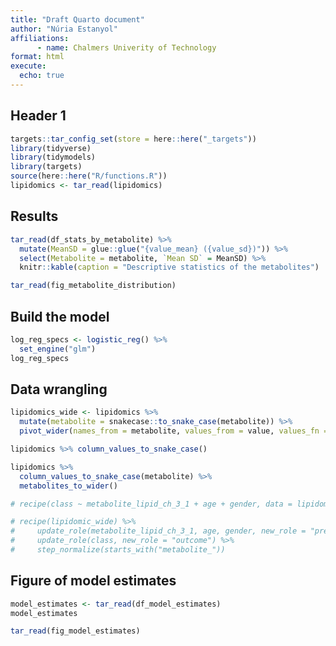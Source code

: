 ```yaml
---
title: "Draft Quarto document"
author: "Núria Estanyol"
affiliations:
      - name: Chalmers Univerity of Technology
format: html
execute:
  echo: true
---
```


## Header 1

```r
targets::tar_config_set(store = here::here("_targets"))
library(tidyverse)
library(tidymodels)
library(targets)
source(here::here("R/functions.R"))
lipidomics <- tar_read(lipidomics)
```

## Results

```r
tar_read(df_stats_by_metabolite) %>%
  mutate(MeanSD = glue::glue("{value_mean} ({value_sd})")) %>%
  select(Metabolite = metabolite, `Mean SD` = MeanSD) %>%
  knitr::kable(caption = "Descriptive statistics of the metabolites")
```

```r
tar_read(fig_metabolite_distribution)
```

## Build the model

```r
log_reg_specs <- logistic_reg() %>%
  set_engine("glm")
log_reg_specs
```

## Data wrangling

```r
lipidomics_wide <- lipidomics %>%
  mutate(metabolite = snakecase::to_snake_case(metabolite)) %>%
  pivot_wider(names_from = metabolite, values_from = value, values_fn = mean, names_prefix = "metabolite_")

lipidomics %>% column_values_to_snake_case()
```

```r
lipidomics %>%
  column_values_to_snake_case(metabolite) %>%
  metabolites_to_wider()
```

```r
# recipe(class ~ metabolite_lipid_ch_3_1 + age + gender, data = lipidomic_wide)
```

```r
# recipe(lipidomic_wide) %>%
#     update_role(metabolite_lipid_ch_3_1, age, gender, new_role = "predictor") %>%
#     update_role(class, new_role = "outcome") %>%
#     step_normalize(starts_with("metabolite_"))
```

## Figure of model estimates

```r
model_estimates <- tar_read(df_model_estimates)
model_estimates
```

```r
tar_read(fig_model_estimates)
```
